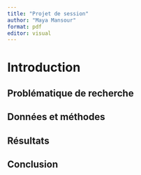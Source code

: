 ```yaml
---
title: "Projet de session"
author: "Maya Mansour"
format: pdf
editor: visual
---
```


# Introduction

## Problématique de recherche

## Données et méthodes

## Résultats

## Conclusion
